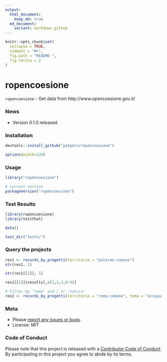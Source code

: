 ```yaml
---
output:
  html_document:
    keep_md: true
  md_document:
    variant: markdown_github
---
```


<!-- README.md is generated from README.Rmd. Please edit that file -->

```r
knitr::opts_chunk$set(
  collapse = TRUE,
  comment = "#>",
  fig.path = "README-",
  fig.retina = 2
)
```

ropencoesione
=============

`ropencoesione` - Get data from http://www.opencoesione.gov.it/

### News

- Version 0.1.0 released

### Installation

```r
devtools::install_github("patperu/ropencoesione")
```

```r
options(width=120)
```

### Usage

```r
library("ropencoesione")

# current version
packageVersion("ropencoesione")
```

### Test Results

```r
library(ropencoesione)
library(testthat)

date()

test_dir("tests/")
```

### Query the projects

```r
res1 <- records_by_progetti(territorio = "palermo-comune")
str(res1, 1)

str(res1[[1]], 1)

res1[[1]]$results[,c(1,2,3,6:9)]

# Filter by 'tema' and / or 'natura'
res2 <- records_by_progetti(territorio = "roma-comune", tema = "occupazione") 

```

### Meta

* Please [report any issues or bugs](https://github.com/patperu/ropencoesione/issues).
* License: MIT

### Code of Conduct

Please note that this project is released with a [Contributor Code of Conduct](CONDUCT.md). 
By participating in this project you agree to abide by its terms.
